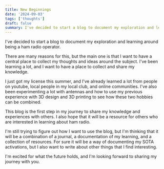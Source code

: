 ```yaml
---
title: New Beginnings
date: '2024-09-03'
tags: ['thoughts']
draft: false
summary: I've decided to start a blog to document my exploration and learning around being a ham radio operator.
---
```


I've decided to start a blog to document my exploration and learning around being a ham radio operator.

There are many reasons for this, but the main one is that I want to have a central place to collect my thoughts and ideas around the subject. I've been learning a lot, and I want to have a place to collect and share my knowledge.

I just got my license this summer, and I've already learned a lot from people on youtube, local people in my local club, and online communities. I've also been experimenting a lot with antennas and how to use my previous experience with 3D design and 3D printing to see how these two hobbies can be combined.

This blog is the first step in my journey to share my knowledge and experiences with others. I also hope that it will be a resource for others who are interested in learning about ham radio.

I'm still trying to figure out how I want to use the blog, but I'm thinking that it will be a combination of a journal, a documentation of my learning, and a collection of resources. For sure it will be a way of documenting my SOTA activations, but I also want to write about other things that I find interesting.

I'm excited for what the future holds, and I'm looking forward to sharing my journey with you.
